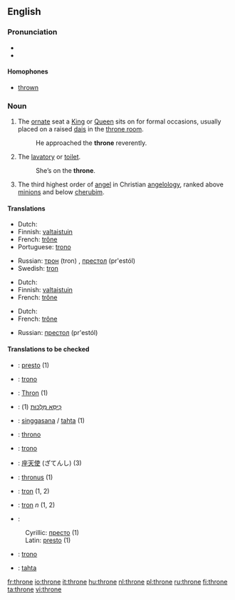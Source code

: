 ==English==

===Pronunciation===
*{{IPA|/θrəʊn/}}
*{{Rhymes|əʊn}}
====Homophones====
*[[thrown]]

===Noun===
{{en-noun}}

# The [[ornate]] seat a [[King]] or [[Queen]] sits on for formal occasions, usually placed on a raised [[dais]] in the [[throne room]].
#: He approached the '''throne''' reverently.
# {{colloquial}} The [[lavatory]] or [[toilet]].
#: She’s on the '''throne'''.
# {{context|Biblical tradition}} The third highest order of [[angel]] in Christian [[angelology]], ranked above [[minion]]s and below [[cherub]]im.

====Translations====
{{trans-top|ornate seat}}
*Dutch: {{t|nl|troon|m}}
*Finnish: [[valtaistuin]]
*French: [[trône]] {{m}}
*Portuguese: [[trono]] {{m}}
{{trans-mid}}
*Russian: [[трон]] (tron) {{m}}, [[престол]] (pr'estól) {{m}}
*Swedish: [[tron]] {{c}}
{{trans-bottom}}

{{trans-top|lavatory or toilet}}
*Dutch: {{t|nl|troon|m}}
*Finnish: [[valtaistuin]]
*French: [[trône]] {{m}}
{{trans-mid}}
{{trans-bottom}}

{{trans-top|third highest order of angel}}
*Dutch: {{t|nl|troon|m}}
*French: [[trône]] {{m}}
{{trans-mid}}
*Russian: [[престол]] (pr'estól) {{m}}
{{trans-bottom}}

====Translations to be checked====
{{checktrans}}
*{{ttbc|Bosnian}}: [[presto]] {{m}} (1)
*{{ttbc|Esperanto}}: [[trono]]
*{{ttbc|German}}: [[Thron]] {{m}} (1)
*{{ttbc|Hebrew}}: [[כיסא מלכות|כִּיסֵּא מַלְכוּת]] {{m}} (1)
*{{ttbc|Indonesian}}: [[singgasana]] / [[tahta]] (1)
*{{ttbc|Interlingua}}: [[throno]]
*{{ttbc|Italian}}: [[trono]] {{m}}
*{{ttbc|Japanese}}: [[座天使]] (ざてんし) (3)
*{{ttbc|Latin}}: [[thronus]] {{m}} (1)
*{{ttbc|Polish}}: [[tron]] {{m}} (1, 2)
*{{ttbc|Romanian}}: [[tron]] ''n'' (1, 2)
*{{ttbc|Serbian}}:
:Cyrillic: [[престо]] {{m}} (1)
:Latin: [[presto]] {{m}} (1)
*{{ttbc|Spanish}}: [[trono]] {{m}}
*{{ttbc|Turkish}}: [[tahta]]

[[fr:throne]]
[[io:throne]]
[[it:throne]]
[[hu:throne]]
[[nl:throne]]
[[pl:throne]]
[[ru:throne]]
[[fi:throne]]
[[ta:throne]]
[[vi:throne]]